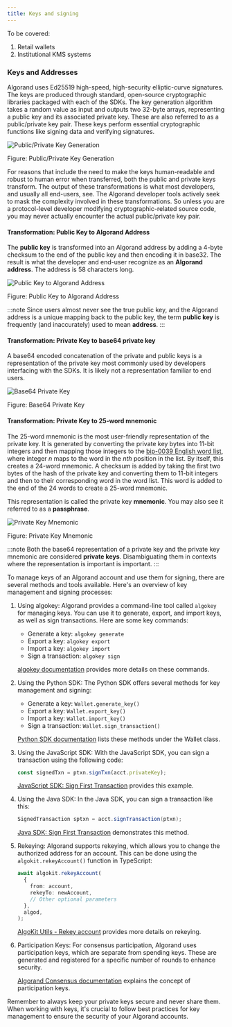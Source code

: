 ```yaml
---
title: Keys and signing
---
```



To be covered:

1. Retail wallets
2. Institutional KMS systems

### Keys and Addresses

Algorand uses Ed25519 high-speed, high-security elliptic-curve signatures. The keys are produced through standard, open-source cryptographic libraries packaged with each of the SDKs. The key generation algorithm takes a random value as input and outputs two 32-byte arrays, representing a public key and its associated private key. These are also referred to as a public/private key pair. These keys perform essential cryptographic functions like signing data and verifying signatures.

<Image src={pubPrivKey} alt='Public/Private Key Generation' />

Figure: Public/Private Key Generation

For reasons that include the need to make the keys human-readable and robust to human error when transferred, both the public and private keys transform. The output of these transformations is what most developers, and usually all end-users, see. The Algorand developer tools actively seek to mask the complexity involved in these transformations. So unless you are a protocol-level developer modifying cryptographic-related source code, you may never actually encounter the actual public/private key pair.

#### Transformation: Public Key to Algorand Address

The **public key** is transformed into an Algorand address by adding a 4-byte checksum to the end of the public key and then encoding it in base32. The result is what the developer and end-user recognize as an **Algorand address**. The address is 58 characters long.

<Image src={pubKeyAlgorandAddr} alt='Public Key to Algorand Address' />

Figure: Public Key to Algorand Address

:::note
Since users almost never see the true public key, and the Algorand address is a unique mapping back to the public key, the term **public key** is frequently (and inaccurately) used to mean **address**.
:::

#### Transformation: Private Key to base64 private key

A base64 encoded concatenation of the private and public keys is a representation of the private key most commonly used by developers interfacing with the SDKs. It is likely not a representation familiar to end users.

<Image src={base64PrivateKey} alt='Base64 Private Key' />

Figure: Base64 Private Key

#### Transformation: Private Key to 25-word mnemonic

The 25-word mnemonic is the most user-friendly representation of the private key. It is generated by converting the private key bytes into 11-bit integers and then mapping those integers to the [bip-0039 English word list](https://raw.githubusercontent.com/bitcoin/bips/master/bip-0039/english.txt), where integer _n_ maps to the word in the _nth_ position in the list. By itself, this creates a 24-word mnemonic. A checksum is added by taking the first two bytes of the hash of the private key and converting them to 11-bit integers and then to their corresponding word in the word list. This word is added to the end of the 24 words to create a 25-word mnemonic.

This representation is called the private key **mnemonic**. You may also see it referred to as a **passphrase**.

<Image src={privKeyMnemonic} alt='Private Key Mnemonic' />

Figure: Private Key Mnemonic

:::note
Both the base64 representation of a private key and the private key mnemonic are considered **private keys**. Disambiguating them in contexts where the representation is important is important.
:::

To manage keys of an Algorand account and use them for signing, there are several methods and tools available. Here's an overview of key management and signing processes:

1. Using algokey:
   Algorand provides a command-line tool called `algokey` for managing keys. You can use it to generate, export, and import keys, as well as sign transactions. Here are some key commands:

   - Generate a key: `algokey generate`
   - Export a key: `algokey export`
   - Import a key: `algokey import`
   - Sign a transaction: `algokey sign`

   [algokey documentation](https://developer.algorand.org/docs/clis/algokey/algokey/) provides more details on these commands.

2. Using the Python SDK:
   The Python SDK offers several methods for key management and signing:

   - Generate a key: `Wallet.generate_key()`
   - Export a key: `Wallet.export_key()`
   - Import a key: `Wallet.import_key()`
   - Sign a transaction: `Wallet.sign_transaction()`

   [Python SDK documentation](https://py-algorand-sdk.readthedocs.io/en/latest/) lists these methods under the Wallet class.

3. Using the JavaScript SDK:
   With the JavaScript SDK, you can sign a transaction using the following code:

   ```javascript
   const signedTxn = ptxn.signTxn(acct.privateKey);
   ```

   [JavaScript SDK: Sign First Transaction](https://developer.algorand.org/docs/sdks/javascript/#sign-first-transaction) provides this example.

4. Using the Java SDK:
   In the Java SDK, you can sign a transaction like this:

   ```java
   SignedTransaction sptxn = acct.signTransaction(ptxn);
   ```

   [Java SDK: Sign First Transaction](https://developer.algorand.org/docs/sdks/java/#sign-first-transaction) demonstrates this method.

5. Rekeying:
   Algorand supports rekeying, which allows you to change the authorized address for an account. This can be done using the `algokit.rekeyAccount()` function in TypeScript:

   ```typescript
   await algokit.rekeyAccount(
     {
       from: account,
       rekeyTo: newAccount,
       // Other optional parameters
     },
     algod,
   );
   ```

   [AlgoKit Utils - Rekey account](https://developer.algorand.org/docs/get-details/algokit/utils/ts/capabilities/account/#rekey-account) provides more details on rekeying.

6. Participation Keys:
   For consensus participation, Algorand uses participation keys, which are separate from spending keys. These are generated and registered for a specific number of rounds to enhance security.

   [Algorand Consensus documentation](https://developer.algorand.org/docs/get-details/algorand_consensus/) explains the concept of participation keys.

Remember to always keep your private keys secure and never share them. When working with keys, it's crucial to follow best practices for key management to ensure the security of your Algorand accounts.
